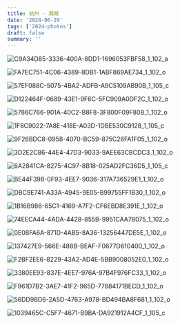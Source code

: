 ```yaml
---
title: 杭州 - 湘湖
date: '2024-06-29'
tags: ['2024-photos']
draft: false
summary: ''
---
```


![C9A34D85-3336-400A-8DD1-1696053FBF58_1_102_a](https://cdn.jsdelivr.net/gh/klaaay/pbed1@master/uPic/C9A34D85-3336-400A-8DD1-1696053FBF58_1_102_a.jpeg)

![FA7EC751-4C06-4389-8DB1-1ABF869AE734_1_102_o](https://cdn.jsdelivr.net/gh/klaaay/pbed1@master/uPic/FA7EC751-4C06-4389-8DB1-1ABF869AE734_1_102_o.jpeg)

![57EF088C-5075-4BA2-ADFB-A9C5109AB90B_1_105_c](https://cdn.jsdelivr.net/gh/klaaay/pbed1@master/uPic/57EF088C-5075-4BA2-ADFB-A9C5109AB90B_1_105_c.jpeg)

![D122464F-0689-43E1-9F6C-5FC909A0DF2C_1_102_o](https://cdn.jsdelivr.net/gh/klaaay/pbed1@master/uPic/D122464F-0689-43E1-9F6C-5FC909A0DF2C_1_102_o.jpeg)

![5786C766-901A-40C2-B8F8-3F800F09F80B_1_102_o](https://cdn.jsdelivr.net/gh/klaaay/pbed1@master/uPic/5786C766-901A-40C2-B8F8-3F800F09F80B_1_102_o.jpeg)

![1F8C9022-7A8E-418E-A03D-1DBE530C9128_1_105_c](https://cdn.jsdelivr.net/gh/klaaay/pbed1@master/uPic/1F8C9022-7A8E-418E-A03D-1DBE530C9128_1_105_c.jpeg)

![9F26BDC8-0958-4070-BC59-875C26FA1F05_1_102_o](https://cdn.jsdelivr.net/gh/klaaay/pbed1@master/uPic/9F26BDC8-0958-4070-BC59-875C26FA1F05_1_102_o.jpeg)

![3D2E2C86-44E4-47D3-9033-9AEE63CBCDC3_1_102_o](https://cdn.jsdelivr.net/gh/klaaay/pbed1@master/uPic/3D2E2C86-44E4-47D3-9033-9AEE63CBCDC3_1_102_o.jpeg)

![6A2841CA-8275-4C97-8B18-025AD2FC36D5_1_105_c](https://cdn.jsdelivr.net/gh/klaaay/pbed1@master/uPic/6A2841CA-8275-4C97-8B18-025AD2FC36D5_1_105_c.jpeg)

![BE44F398-0F93-4EE7-9036-317A736529E1_1_102_o](https://cdn.jsdelivr.net/gh/klaaay/pbed1@master/uPic/BE44F398-0F93-4EE7-9036-317A736529E1_1_102_o.jpeg)

![DBC9E741-A33A-4945-9E05-B99755FF1B30_1_102_o](https://cdn.jsdelivr.net/gh/klaaay/pbed1@master/uPic/DBC9E741-A33A-4945-9E05-B99755FF1B30_1_102_o.jpeg)

![1B16B986-65C1-4169-A7F2-CF6EBD8E391E_1_102_o](https://cdn.jsdelivr.net/gh/klaaay/pbed1@master/uPic/1B16B986-65C1-4169-A7F2-CF6EBD8E391E_1_102_o.jpeg)

![74EECA44-4ADA-4428-855B-9951CAA78075_1_102_o](https://cdn.jsdelivr.net/gh/klaaay/pbed1@master/uPic/74EECA44-4ADA-4428-855B-9951CAA78075_1_102_o.jpeg)

![0E08FA6A-871D-4AB5-8A36-13256447DE5E_1_102_o](https://cdn.jsdelivr.net/gh/klaaay/pbed1@master/uPic/0E08FA6A-871D-4AB5-8A36-13256447DE5E_1_102_o.jpeg)

![137427E9-566E-488B-BEAF-F0677D610400_1_102_o](https://cdn.jsdelivr.net/gh/klaaay/pbed1@master/uPic/137427E9-566E-488B-BEAF-F0677D610400_1_102_o.jpeg)

![F2BF2EE6-8229-43A2-AD4E-5BB9008052E0_1_102_o](https://cdn.jsdelivr.net/gh/klaaay/pbed1@master/uPic/F2BF2EE6-8229-43A2-AD4E-5BB9008052E0_1_102_o.jpeg)

![3380EE93-837E-4EE7-976A-97B4F976FC33_1_102_o](https://cdn.jsdelivr.net/gh/klaaay/pbed1@master/uPic/3380EE93-837E-4EE7-976A-97B4F976FC33_1_102_o.jpeg)

![F961D7B2-3AE7-41F2-965D-77884171BECD_1_102_o](https://cdn.jsdelivr.net/gh/klaaay/pbed1@master/uPic/F961D7B2-3AE7-41F2-965D-77884171BECD_1_102_o.jpeg)

![56DD9BD6-2A5D-4763-A978-BD494BA8F681_1_102_o](https://cdn.jsdelivr.net/gh/klaaay/pbed1@master/uPic/56DD9BD6-2A5D-4763-A978-BD494BA8F681_1_102_o.jpeg)

![1039465C-C5F7-4671-B9BA-DA921912A4CF_1_105_c](https://cdn.jsdelivr.net/gh/klaaay/pbed1@master/uPic/1039465C-C5F7-4671-B9BA-DA921912A4CF_1_105_c.jpeg)

